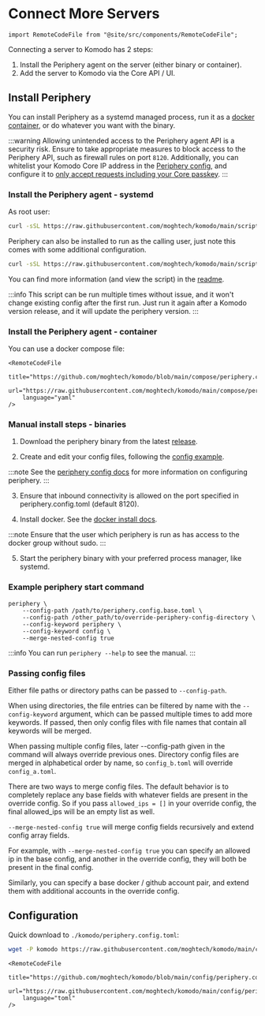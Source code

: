 # Connect More Servers

```mdx-code-block
import RemoteCodeFile from "@site/src/components/RemoteCodeFile";
```

Connecting a server to Komodo has 2 steps:

1.  Install the Periphery agent on the server (either binary or container).
2.  Add the server to Komodo via the Core API / UI.

## Install Periphery

You can install Periphery as a systemd managed process, run it as a [docker container](https://github.com/moghtech/komodo/pkgs/container/periphery), or do whatever you want with the binary.

:::warning
Allowing unintended access to the Periphery agent API is a security risk.
Ensure to take appropriate measures to block access to the Periphery API, such as firewall rules on port `8120`.
Additionally, you can whitelist your Komodo Core IP address in the [Periphery config](https://github.com/moghtech/komodo/blob/main/config/periphery.config.toml#L46),
and configure it to [only accept requests including your Core passkey](https://github.com/moghtech/komodo/blob/main/config/periphery.config.toml#L51).
:::

### Install the Periphery agent - systemd

As root user:
```bash
curl -sSL https://raw.githubusercontent.com/moghtech/komodo/main/scripts/setup-periphery.py | python3
```

Periphery can also be installed to run as the calling user, just note this comes with some additional configuration.

```bash
curl -sSL https://raw.githubusercontent.com/moghtech/komodo/main/scripts/setup-periphery.py | python3 - --user
```

You can find more information (and view the script) in the [readme](https://github.com/moghtech/komodo/tree/main/scripts).

:::info
This script can be run multiple times without issue, and it won't change existing config after the first run. Just run it again after a Komodo version release, and it will update the periphery version.
:::

### Install the Periphery agent - container

You can use a docker compose file:

```mdx-code-block
<RemoteCodeFile
	title="https://github.com/moghtech/komodo/blob/main/compose/periphery.compose.yaml"
	url="https://raw.githubusercontent.com/moghtech/komodo/main/compose/periphery.compose.yaml"
	language="yaml"
/>
```

### Manual install steps - binaries

1.  Download the periphery binary from the latest [release](https://github.com/moghtech/komodo/releases).

2.  Create and edit your config files, following the [config example](https://github.com/moghtech/komodo/blob/main/config/periphery.config.toml).

:::note
See the [periphery config docs](https://docs.rs/komodo_client/latest/komodo_client/entities/config/periphery/index.html)
for more information on configuring periphery.
:::

3.  Ensure that inbound connectivity is allowed on the port specified in periphery.config.toml (default 8120).

4.  Install docker. See the [docker install docs](https://docs.docker.com/engine/install/).

:::note
Ensure that the user which periphery is run as has access to the docker group without sudo.
:::

5.  Start the periphery binary with your preferred process manager, like systemd.

### Example periphery start command

```
periphery \
	--config-path /path/to/periphery.config.base.toml \
	--config-path /other_path/to/override-periphery-config-directory \
	--config-keyword periphery \
	--config-keyword config \
	--merge-nested-config true
```

:::info
You can run `periphery --help` to see the manual.
:::

### Passing config files

Either file paths or directory paths can be passed to `--config-path`.

When using directories, the file entries can be filtered by name with the `--config-keyword` argument, which can be passed multiple times to add more keywords. If passed, then only config files with file names that contain all keywords will be merged.

When passing multiple config files, later --config-path given in the command will always override previous ones. Directory config files are merged in alphabetical order by name, so `config_b.toml` will override `config_a.toml`.

There are two ways to merge config files. The default behavior is to completely replace any base fields with whatever fields are present in the override config. So if you pass `allowed_ips = []` in your override config, the final allowed_ips will be an empty list as well.

`--merge-nested-config true` will merge config fields recursively and extend config array fields.

For example, with `--merge-nested-config true` you can specify an allowed ip in the base config, and another in the override config, they will both be present in the final config.

Similarly, you can specify a base docker / github account pair, and extend them with additional accounts in the override config.

## Configuration

Quick download to `./komodo/periphery.config.toml`:
```bash
wget -P komodo https://raw.githubusercontent.com/moghtech/komodo/main/config/periphery.config.toml
```

```mdx-code-block
<RemoteCodeFile
	title="https://github.com/moghtech/komodo/blob/main/config/periphery.config.toml"
	url="https://raw.githubusercontent.com/moghtech/komodo/main/config/periphery.config.toml"
	language="toml"
/>
```
